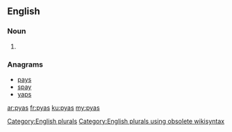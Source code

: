 ==English==

===Noun===
{{head|en}}

# {{plural of|pya}}

===Anagrams===
* [[pays#English|pays]]
* [[spay#English|spay]]
* [[yaps#English|yaps]]

[[Category:English plurals]][[Category:English plurals using obsolete wikisyntax]]

[[ar:pyas]]
[[fr:pyas]]
[[ku:pyas]]
[[my:pyas]]